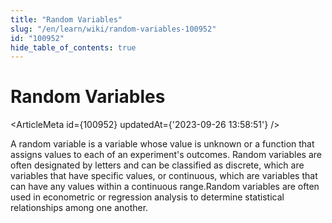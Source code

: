 ```yaml
---
title: "Random Variables"
slug: "/en/learn/wiki/random-variables-100952"
id: "100952"
hide_table_of_contents: true
---
```



# Random Variables

<ArticleMeta id={100952} updatedAt={'2023-09-26 13:58:51'} />
<div className='border-solid border-b border-t-0 my-4 border-[var(--ifm-color-gray-300)]' />

A random variable is a variable whose value is unknown or a function that assigns values to each of an experiment's outcomes. Random variables are often designated by letters and can be classified as discrete, which are variables that have specific values, or continuous, which are variables that can have any values within a continuous range.Random variables are often used in econometric or regression analysis to determine statistical relationships among one another.
